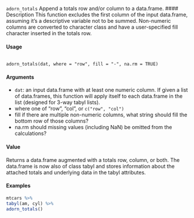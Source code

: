 ``adorn_totals`` Append a totals row and/or column to a data.frame.
#### Description
This function excludes the first column of the input data.frame, assuming it’s a descriptive variable
not to be summed. Non-numeric columns are converted to character class and have a user-specified
fill character inserted in the totals row.

#### Usage 
<pre><code>
adorn_totals(dat, where = "row", fill = "-", na.rm = TRUE)
</code></pre> 

#### Arguments
* ``dat``:  an input data.frame with at least one numeric column. If given a list of data.frames,
this function will apply itself to each data.frame in the list (designed for 3-way
tabyl lists).
* where one of "row", "col", or ``c("row", "col")``
* fill if there are multiple non-numeric columns, what string should fill the bottom
row of those columns?
* na.rm should missing values (including NaN) be omitted from the calculations?

#### Value
Returns a data.frame augmented with a totals row, column, or both. The data.frame is now also
of class tabyl and stores information about the attached totals and underlying data in the tabyl
attributes.


#### Examples
```r
mtcars %>%
tabyl(am, cyl) %>%
adorn_totals()
```